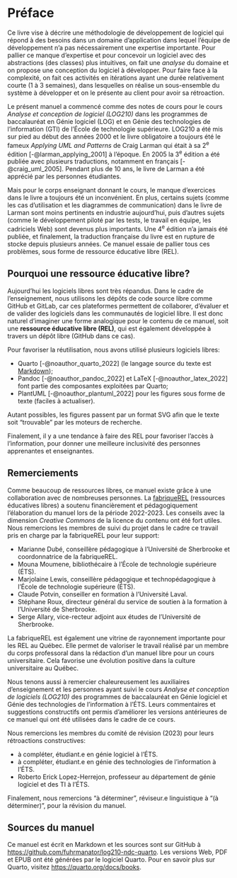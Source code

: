 # Préface {.unnumbered}

Ce livre vise à décrire une méthodologie de développement de logiciel qui répond à des besoins dans un domaine d'application dans lequel l'équipe de développement n'a pas nécessairement une expertise importante.
Pour pallier ce manque d'expertise et pour concevoir un logiciel avec des abstractions (des classes) plus intuitives, on fait une _analyse_ du domaine et on propose une conception du logiciel à développer.
Pour faire face à la complexité, on fait ces activités en itérations ayant une durée relativement courte (1 à 3 semaines), dans lesquelles on réalise un sous-ensemble du système à développer et on le présente au client pour avoir sa rétroaction.

Le présent manuel a commencé comme des notes de cours pour le cours _Analyse et conception de logiciel (LOG210)_ dans les programmes de baccalauréat en Génie logiciel (LOG) et en Génie des technologies de l'information (GTI) de l'École de technologie supérieure.
LOG210 a été mis sur pied au début des années 2000 et le livre obligatoire a toujours été le fameux _Applying UML and Patterns_ de Craig Larman qui était à sa 2^e^ édition [-@larman_applying_2001] à l'époque.
En 2005 la 3^e^ édition a été publiée avec plusieurs traductions, notamment en français [-@craig_uml_2005].
Pendant plus de 10 ans, le livre de Larman a été apprécié par les personnes étudiantes.

Mais pour le corps enseignant donnant le cours, le manque d'exercices dans le livre a toujours été un inconvénient.
En plus, certains sujets (comme les cas d'utilisation et les diagrammes de communication) dans le livre de Larman sont moins pertinents en industrie aujourd'hui, puis d'autres sujets (comme le développement piloté par les tests, le travail en équipe, les cadriciels Web) sont devenus plus importants.
Une 4^e^ édition n'a jamais été publiée, et finalement, la traduction française du livre est en rupture de stocke depuis plusieurs années.
Ce manuel essaie de pallier tous ces problèmes, sous forme de ressource éducative libre (REL).

## Pourquoi une ressource éducative libre? {.unnumbered}

Aujourd'hui les logiciels libres sont très répandus.
Dans le cadre de l'enseignement, nous utilisons les dépôts de code source libre comme GitHub et GitLab, car ces plateformes permettent de collaborer, d'évaluer et de valider des logiciels dans les communautés de logiciel libre.
Il est donc naturel d'imaginer une forme analogique pour le contenu de ce manuel, soit une **ressource éducative libre (REL)**, qui est également développée à travers un dépôt libre (GitHub dans ce cas). 

Pour favoriser la réutilisation, nous avons utilisé plusieurs logiciels libres:

- Quarto [-@noauthor_quarto_2022] (le langage source du texte est [Markdown](https://quarto.org/docs/authoring/markdown-basics.html));
- Pandoc [-@noauthor_pandoc_2022] et LaTeX [-@noauthor_latex_2022] font partie des composantes exploitées par Quarto; 
- PlantUML [-@noauthor_plantuml_2022] pour les figures sous forme de texte (faciles à actualiser).

Autant possibles, les figures passent par un format SVG afin que le texte soit "trouvable" par les moteurs de recherche.

Finalement, il y a une tendance à faire des REL pour favoriser l'accès à l'information, pour donner une meilleure inclusivité des personnes apprenantes et enseignantes.  

## Remerciements {.unnumbered}

Comme beaucoup de ressources libres, ce manuel existe grâce à une collaboration avec de nombreuses personnes.
La [fabriqueREL](https://fabriquerel.org) (ressources éducatives libres) a soutenu financièrement et pédagogiquement l'élaboration du manuel lors de la période 2022-2023.
Les conseils avec la dimension _Creative Commons_ de la licence du contenu ont été fort utiles.
Nous remercions les membres de suivi du projet dans le cadre ce travail pris en charge par la fabriqueREL pour leur support:

- Marianne Dubé, conseillère pédagogique à l'Université de Sherbrooke et coordonnatrice de la fabriqueREL.
- Mouna Moumene, bibliothécaire à l'École de technologie supérieure (ÉTS).
- Marjolaine Lewis, conseillère pédagogique et technopédagogique à l'École de technologie supérieure (ÉTS).
- Claude Potvin, conseiller en formation à l'Université Laval.
- Stéphane Roux, directeur général du service de soutien à la formation à l'Université de Sherbrooke.
- Serge Allary, vice-recteur adjoint aux études de l'Université de Sherbrooke.

La fabriqueREL est également une vitrine de rayonnement importante pour les REL au Québec.
Elle permet de valoriser le travail réalisé par un membre du corps professoral dans la rédaction d'un manuel libre pour un cours universitaire.
Cela favorise une évolution positive dans la culture universitaire au Québec.

Nous tenons aussi à remercier chaleureusement les auxiliaires d'enseignement et les personnes ayant suivi le cours _Analyse et conception de logiciels (LOG210)_ des programmes de baccalauréat en Génie logiciel et Génie des technologies de l'information à l'ÉTS.
Leurs commentaires et suggestions constructifs ont permis d'améliorer les versions antérieures de ce manuel qui ont été utilisées dans le cadre de ce cours.

Nous remercions les membres du comité de révision (2023) pour leurs rétroactions constructives:

- à compléter, étudiant.e en génie logiciel à l'ÉTS.
- à compléter, étudiant.e en génie des technologies de l'information à l'ÉTS.
- Roberto Erick Lopez-Herrejon, professeur au département de génie logiciel et des TI à l'ÉTS.

Finalement, nous remercions "à déterminer", réviseur.e linguistique à "(à déterminer)", pour la révision du manuel.

## Sources du manuel

Ce manuel est écrit en Markdown et les sources sont sur GitHub à <https://github.com/fuhrmanator/log210-ndc-quarto>.
Les versions Web, PDF et EPUB ont été générées par le logiciel Quarto.
Pour en savoir plus sur Quarto, visitez <https://quarto.org/docs/books>.